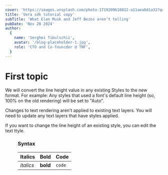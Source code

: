```yaml
---
cover: 'https://images.unsplash.com/photo-1719209618812-a11aea8d1a32?q=80&w=2908&auto=format&fit=crop&ixlib=rb-4.0.3&ixid=M3wxMjA3fDB8MHxwaG90by1wYWdlfHx8fGVufDB8fHx8fA%3D%3D'
title: 'Vera sdk tutorial copy'
subTitle: 'What Elon Musk and Jeff Bezos aren’t telling'
pubDate: 'Nov 28 2024'
author:
  {
    name: 'Serghei Tibulschii',
    avatar: '/blog-placeholder-1.jpg',
    role: 'CTO and Co-founcder @ TNF',
  }
---
```



# First topic

We will convert the line height value in any existing Styles to the new format. For example: Any styles that used a font's default line height (so, 100% on the old rendering) will be set to "Auto".

Changes to text rendering aren't applied to existing text layers. You will need to update any text layers that have styles applied.

If you want to change the line height of an existing style, you can edit the text ttyle.

<Figure
  alt=""
  src="https://images.unsplash.com/photo-1719209618812-a11aea8d1a32?q=80&w=2908&auto=format&fit=crop&ixlib=rb-4.0.3&ixid=M3wxMjA3fDB8MHxwaG90by1wYWdlfHx8fGVufDB8fHx8fA%3D%3D"
  caption="Image 1. Man standing  in the white costume @Freepik"
/>

### Syntax

| Italics   | Bold     | Code   |
| --------- | -------- | ------ |
| _italics_ | **bold** | `code` |
